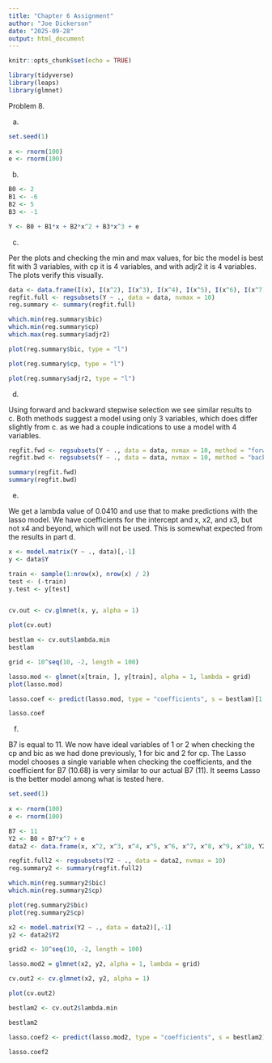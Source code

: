 ```yaml
---
title: "Chapter 6 Assignment"
author: "Joe Dickerson"
date: "2025-09-28"
output: html_document
---
```


```r
knitr::opts_chunk$set(echo = TRUE)
```

```r

library(tidyverse)
library(leaps)
library(glmnet)

```

Problem 8.

a.

```r

set.seed(1)
      
x <- rnorm(100)
e <- rnorm(100)

```

b.

```r

B0 <- 2
B1 <- -6
B2 <- 5
B3 <- -1

Y <- B0 + B1*x + B2*x^2 + B3*x^3 + e

```

c.

Per the plots and checking the min and max values, for bic the model is best fit with 3 variables, with cp it is 4 variables, and with adjr2 it is 4 variables. The plots verify this visually.

```r

data <- data.frame(I(x), I(x^2), I(x^3), I(x^4), I(x^5), I(x^6), I(x^7), I(x^8), I(x^9), I(x^10), Y)
regfit.full <- regsubsets(Y ~ ., data = data, nvmax = 10)
reg.summary <- summary(regfit.full)

which.min(reg.summary$bic)
which.min(reg.summary$cp)
which.max(reg.summary$adjr2)

plot(reg.summary$bic, type = "l")

plot(reg.summary$cp, type = "l")

plot(reg.summary$adjr2, type = "l")

```

d.

Using forward and backward stepwise selection we see similar results to c. Both methods suggest a model using only 3 variables, which does differ slightly from c. as we had a couple indications to use a model with 4 variables. 

```r

regfit.fwd <- regsubsets(Y ~ ., data = data, nvmax = 10, method = "forward")
regfit.bwd <- regsubsets(Y ~ ., data = data, nvmax = 10, method = "backward")

summary(regfit.fwd)
summary(regfit.bwd)

```

e.

We get a lambda value of 0.0410 and use that to make predictions with the lasso model. We have coefficients for the intercept and x, x2, and x3, but not x4 and beyond, which will not be used. This is somewhat expected from the results in part d. 

```r

x <- model.matrix(Y ~ ., data)[,-1]
y <- data$Y

train <- sample(1:nrow(x), nrow(x) / 2)
test <- (-train)
y.test <- y[test]


cv.out <- cv.glmnet(x, y, alpha = 1)

plot(cv.out)

bestlam <- cv.out$lambda.min
bestlam

grid <- 10^seq(10, -2, length = 100)

lasso.mod <- glmnet(x[train, ], y[train], alpha = 1, lambda = grid)
plot(lasso.mod)

lasso.coef <- predict(lasso.mod, type = "coefficients", s = bestlam)[1:11,]

lasso.coef

```

f.

B7 is equal to 11. We now have ideal variables of 1 or 2 when checking the cp and bic as we had done previously, 1 for bic and 2 for cp. The Lasso model chooses a single variable when checking the coefficients, and the coefficient for B7 (10.68) is very similar to our actual B7 (11). It seems Lasso is the better model among what is tested here.

```r


set.seed(1)
      
x <- rnorm(100)
e <- rnorm(100)

B7 <- 11
Y2 <- B0 + B7*x^7 + e
data2 <- data.frame(x, x^2, x^3, x^4, x^5, x^6, x^7, x^8, x^9, x^10, Y2)

regfit.full2 <- regsubsets(Y2 ~ ., data = data2, nvmax = 10)
reg.summary2 <- summary(regfit.full2)

which.min(reg.summary2$bic)
which.min(reg.summary2$cp)

plot(reg.summary2$bic)
plot(reg.summary2$cp)

x2 <- model.matrix(Y2 ~ ., data = data2)[,-1]
y2 <- data2$Y2

grid2 <- 10^seq(10, -2, length = 100)

lasso.mod2 = glmnet(x2, y2, alpha = 1, lambda = grid)

cv.out2 <- cv.glmnet(x2, y2, alpha = 1)

plot(cv.out2)

bestlam2 <- cv.out2$lambda.min

bestlam2

lasso.coef2 <- predict(lasso.mod2, type = "coefficients", s = bestlam2)[1:11,]

lasso.coef2

```